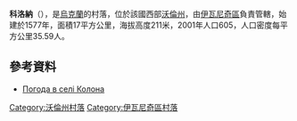 {{coord|50|40|29|N|24|32|15|E|scale:30000|display=title}}

'''科洛納'''（{{lang-uk|Колона}}），是[[烏克蘭|烏克蘭]]的村落，位於該國西部[[沃倫州|沃倫州]]，由[[伊瓦尼奇區|伊瓦尼奇區]]負責管轄，始建於1577年，面積17平方公里，海拔高度211米，2001年人口605，人口密度每平方公里35.59人。

==參考資料==
* [http://weather.in.ua/ua/volynskaja/11137 Погода в селі Колона] {{Wayback|url=http://weather.in.ua/ua/volynskaja/11137 |date=20111219111025 }}

[[Category:沃倫州村落|Category:沃倫州村落]]
[[Category:伊瓦尼奇區村落|Category:伊瓦尼奇區村落]]


{{Volyn-geo-stub}}